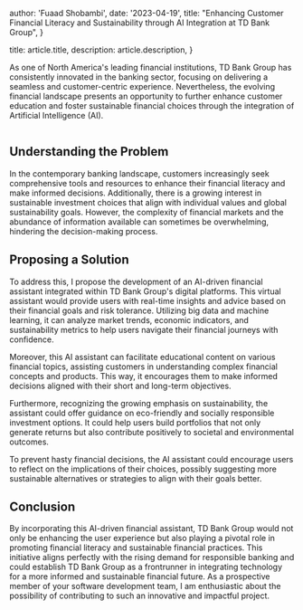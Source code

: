
  author: 'Fuaad Shobambi',
  date: '2023-04-19',
  title: "Enhancing Customer Financial Literacy and Sustainability through AI Integration at TD Bank Group",
}

  title: article.title,
  description: article.description,
}


As one of North America's leading financial institutions, TD Bank Group has consistently innovated in the banking sector, focusing on delivering a seamless and customer-centric experience. Nevertheless, the evolving financial landscape presents an opportunity to further enhance customer education and foster sustainable financial choices through the integration of Artificial Intelligence (AI).

<Image src={designSystem} alt="" />

## Understanding the Problem

In the contemporary banking landscape, customers increasingly seek comprehensive tools and resources to enhance their financial literacy and make informed decisions. Additionally, there is a growing interest in sustainable investment choices that align with individual values and global sustainability goals. However, the complexity of financial markets and the abundance of information available can sometimes be overwhelming, hindering the decision-making process.

## Proposing a Solution

To address this, I propose the development of an AI-driven financial assistant integrated within TD Bank Group's digital platforms. This virtual assistant would provide users with real-time insights and advice based on their financial goals and risk tolerance. Utilizing big data and machine learning, it can analyze market trends, economic indicators, and sustainability metrics to help users navigate their financial journeys with confidence.

Moreover, this AI assistant can facilitate educational content on various financial topics, assisting customers in understanding complex financial concepts and products. This way, it encourages them to make informed decisions aligned with their short and long-term objectives.

Furthermore, recognizing the growing emphasis on sustainability, the assistant could offer guidance on eco-friendly and socially responsible investment options. It could help users build portfolios that not only generate returns but also contribute positively to societal and environmental outcomes.

To prevent hasty financial decisions, the AI assistant could encourage users to reflect on the implications of their choices, possibly suggesting more sustainable alternatives or strategies to align with their goals better.

## Conclusion

By incorporating this AI-driven financial assistant, TD Bank Group would not only be enhancing the user experience but also playing a pivotal role in promoting financial literacy and sustainable financial practices. This initiative aligns perfectly with the rising demand for responsible banking and could establish TD Bank Group as a frontrunner in integrating technology for a more informed and sustainable financial future. As a prospective member of your software development team, I am enthusiastic about the possibility of contributing to such an innovative and impactful project.
